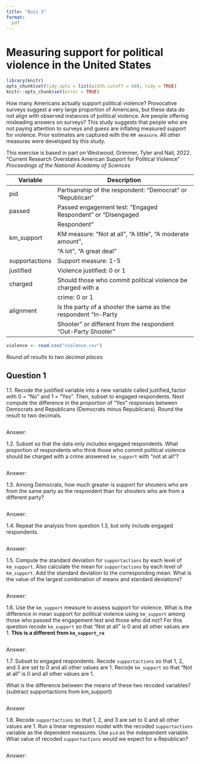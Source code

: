 ```yaml
---
title: "Quiz 3"
format:
  pdf
---
```


# Measuring support for political violence in the United States

```r
library(knitr)
opts_chunk$set(tidy.opts = list(width.cutoff = 60), tidy = TRUE)
knitr::opts_chunk$set(error = TRUE)
```

How many Americans actually support political violence?  Provocative surveys suggest a very large proportion of Americans, but these data do not align with observed instances of political violence.  Are people offering misleading answers on surveys?  This study suggests that people who are not paying attention to surveys and guess are inflating measured support for violence.  Prior estimates are captured with the `KM measure`.  All other measures were developed by this study.

This exercise is based in part on Westwood, Grimmer, Tyler and Nall, 2022. "Current Research Overstates American Support for Political Violence" *Proceedings of the National Academy of Sciences*

| Variable       | Description                                                      |
|----------------|------------------------------------------------------------------|
| pid            | Partisanship of the respondent: "Democrat" or "Republican"       |
| passed         | Passed engagement test: "Engaged Respondent" or "Disengaged      |
|                | Respondent"                                                      |
| km_support     | KM measure: "Not at all", "A little", "A moderate amount",       |
|                | "A lot", "A great deal"                                          |
| supportactions | Support measure: 1-5                                             |
| justified      | Violence justified: 0 or 1                                       |
| charged        | Should those who commit political violence be charged with a     |
|                | crime: 0 or 1                                                    |
| alignment      | Is the party of a shooter the same as the respondent "In-Party   |
|                | Shooter" or different from the respondent "Out-Party Shooter"    |


```r
violence <- read.csv("violence.csv")

```

*Round all results to two decimal places*

## Question 1

1.1. Recode the justified variable into a new variable called justified_factor with 0 = “No” and 1 = “Yes”. Then, subset to engaged respondents.  Next compute the difference in the proportion of “Yes” responses between Democrats and Republicans (Democrats minus Republicans).
Round the result to two decimals.

```r

```
Answer: 

1.2. Subset so that the data only includes engaged respondents.  What proportion of respondents who think those who commit political violence should be charged with a crime answered `km_support` with "not at all"?

```r

```
Answer: 

1.3. Among Democrats, how much greater is support for shooters who are from the same party as the respondent than for shooters who are from a different party?

```r

```
Answer: 

1.4. Repeat the analysis from question 1.3, but only include engaged respondents.

```r

```
Answer:

1.5. Compute the standard deviation for `supportactions` by each level of `km_support`.  Also calculate the mean for `supportactions` by each level of `km_support`.  Add the standard deviation to the corresponding mean.  What is the value of the largest combination of means and standard deviations? 

```r

```
Answer: 

1.6. Use the `km_support` measure to assess support for violence. What is the difference in mean support for political violence using `km_support` among those who passed the engagement test and those who did not?  For this question recode `km_support` so that "Not at all" is 0 and all other values are 1.  **This is a different from `km_support_re`**

```r

```
Answer: 

1.7. Subset to engaged respondents. Recode `supportactions` so that 1, 2, and 3 are set to 0 and all other values are 1.  Recode `km_support` so that "Not at all" is 0 and all other values are 1.  

What is the difference between the means of these two recoded variables? (subtract supportactions from km_support)

```r

```
Answer

1.8. Recode `supportactions` so that 1, 2, and 3 are set to 0 and all other values are 1. Run a linear regression model with the recoded `supportactions` variable as the dependent measures.  Use `pid` as the independent variable.  What value of recoded `supportactions` would we expect for a Republican?

```r

```
Answer: 


